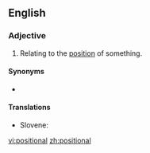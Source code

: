 ==English==

===Adjective===
{{en-adj|-}}

# Relating to the [[position]] of something.

====Synonyms====
* {{l|en|locational}}

====Translations====
{{trans-top|positional}}
* Slovene: {{t|sl|položajen|alt=položájen}}
{{trans-mid}}
{{trans-bottom}}

[[vi:positional]]
[[zh:positional]]